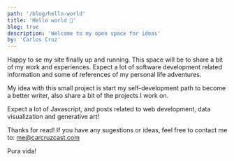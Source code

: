 ```yaml
---
path: '/blog/hello-world'
title: 'Hello world 🚀'
blog: true
description: 'Welcome to my open space for ideas'
by: 'Carlos Cruz'
---
```


Happy to se my site finally up and running. This space will be to share a bit of my work and experiences. Expect a lot of software development related information and some of references of my personal life adventures.

My idea with this small project is start my self-development path to become a better writer, also share a bit of the projects I work on.

Expect a lot of Javascript, and posts related to web development, data visualization and generative art!  

Thanks for read! If you have any sugestions or ideas, feel free to contact me to: me@carcruzcast.com

Pura vida!